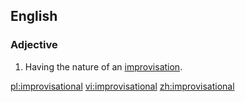 ==English==

===Adjective===
{{en-adj}}
# Having the nature of an [[improvisation]].

[[pl:improvisational]]
[[vi:improvisational]]
[[zh:improvisational]]